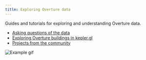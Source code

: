 ```yaml
---
title: Exploring Overture data
---
```


Guides and tutorials for exploring and understanding Overture data.

- [Asking questions of the data](example-queries)
- [Exploring Overture buildings in kepler.gl](kepler-gl)
- [Projects from the community](community-projects)

![Example gif](/img/fused_overture_buildings_dec2023.gif)


